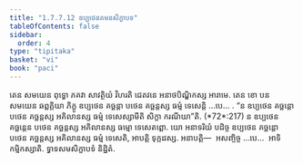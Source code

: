 ```yaml
---
title: "1.7.7.12 ឧប្បថេនគមនសិក្ខាបទ"
tableOfContents: false
sidebar:
  order: 4
type: "tipitaka"
basket: "vi"
book: "paci"
---
```



<DynamicBreadcrumb />

<Division number="650" book="paci">

<Paragraph number="2067" book="paci">
តេន សមយេន ពុទ្ធោ ភគវា សាវត្ថិយំ វិហរតិ ជេតវនេ អនាថបិណ្ឌិកស្ស អារាមេ. តេន ខោ បន សមយេន ឆព្ពគ្គិយា ភិក្ខូ ឧប្បថេន គច្ឆន្តា បថេន គច្ឆន្តស្ស ធម្មំ ទេសេន្តិ …បេ… .
</Paragraph>

<Paragraph number="2068" book="paci">
<Emphasis>“ន ឧប្បថេន គច្ឆន្តោ បថេន គច្ឆន្តស្ស អគិលានស្ស ធម្មំ ទេសេស្សាមីតិ សិក្ខា ករណីយា”</Emphasis>តិ. (*72*:<Emphasis>217</Emphasis>)
</Paragraph>

<Paragraph number="2069" book="paci">
ន ឧប្បថេន គច្ឆន្តេន បថេន គច្ឆន្តស្ស អគិលានស្ស ធម្មោ ទេសេតព្ពោ. យោ អនាទរិយំ បដិច្ច ឧប្បថេន គច្ឆន្តោ បថេន គច្ឆន្តស្ស អគិលានស្ស ធម្មំ ទេសេតិ, អាបត្តិ ទុក្កដស្ស.
</Paragraph>

<Paragraph number="2070" book="paci">
អនាបត្តិ—  អសញ្ចិច្ច …បេ…  អាទិកម្មិកស្សាតិ.

</Paragraph>
</Division>

<Paragraph number="2071" type="center" book="paci">
ទ្វាទសមសិក្ខាបទំ និដ្ឋិតំ.
</Paragraph>